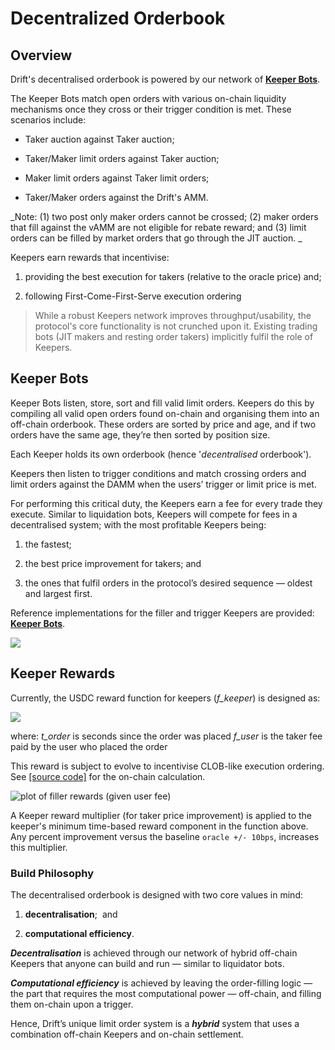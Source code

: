 

# Decentralized Orderbook

## Overview

Drift's decentralised orderbook is powered by our network of [**Keeper Bots**](pages/about-v2/keepers.mdx). 

The Keeper Bots match open orders with various on-chain liquidity mechanisms once they cross or their trigger condition is met. These scenarios include:

-   Taker auction against Taker auction;

-   Taker/Maker limit orders against Taker auction;

-   Maker limit orders against Taker limit orders;

-   Taker/Maker orders against the Drift's AMM.

_Note: (1) two post only maker orders cannot be crossed; (2) maker orders that fill against the vAMM are not eligible for rebate reward; and (3) limit orders can be filled by market orders that go through the JIT auction. _

Keepers earn rewards that incentivise:

1.  providing the best execution for takers (relative to the oracle price) and;

2.  following First-Come-First-Serve execution ordering


> While a robust Keepers network improves throughput/usability, the protocol's core functionality is not crunched upon it. Existing trading bots (JIT makers and resting order takers) implicitly fulfil the role of Keepers.

## Keeper Bots

Keeper Bots listen, store, sort and fill valid limit orders. Keepers do this by compiling all valid open orders found on-chain and organising them into an off-chain orderbook. These orders are sorted by price and age, and if two orders have the same age, they’re then sorted by position size.

Each Keeper holds its own orderbook (hence '_decentralised_ orderbook').

Keepers then listen to trigger conditions and match crossing orders and limit orders against the DAMM when the users’ trigger or limit price is met.

For performing this critical duty, the Keepers earn a fee for every trade they execute. Similar to liquidation bots, Keepers will compete for fees in a decentralised system; with the most profitable Keepers being:

1.  the fastest;

2.  the best price improvement for takers; and

3.  the ones that fulfil orders in the protocol’s desired sequence — oldest and largest first.

Reference implementations for the filler and trigger Keepers are provided: [**Keeper Bots**](pages/about-v2/keepers.mdx).

![](public/assets/_7EXFtBAy_tQDOSdL_VIL_image.png)
## Keeper Rewards

Currently, the USDC reward function for keepers (_f_keeper_) is designed as:

![](https://archbee.imgix.net/ps_9Ff-LBbQB7IaXI3f3F/7X0tYmUqT218-A0gfXSz-_image.png)

where:
_t_order_ is seconds since the order was placed
_f_user_ is the taker fee paid by the user who placed the order

This reward is subject to evolve to incentivise CLOB-like execution ordering. See [\[source code\]](https://github.com/drift-labs/protocol-v1/blob/c748c64fcfa6d7fd5aba72f7021218dd6aaa02f0/programs/clearing_house/src/math/fees.rs#L257) for the on-chain calculation.

![plot of filler rewards (given user fee)](public/assets/plot-fillet-rewards.png)

A Keeper reward multiplier (for taker price improvement) is applied to the keeper's minimum time-based reward component in the function above. Any percent improvement versus the baseline `oracle +/- 10bps`, increases this multiplier.

### Build Philosophy

The decentralised orderbook is designed with two core values in mind:

1.  **decentralisation**;  and

2.  **computational efficiency**.

**_Decentralisation_** is achieved through our network of hybrid off-chain Keepers that anyone can build and run — similar to liquidator bots.

**_Computational efficiency_** is achieved by leaving the order-filling logic — the part that requires the most computational power — off-chain, and filling them on-chain upon a trigger.

Hence, Drift’s unique limit order system is a **_hybrid_** system that uses a combination off-chain Keepers and on-chain settlement.
